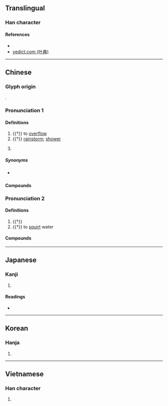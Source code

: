 {{character info/new}}
==Translingual==

===Han character===
{{Han char|rn=85|rad=水|as=09|sn=12|four=38117|canj=ECST|ids=⿰氵盆}}

====References====
* {{Han ref|kx=0636.320|dkj=17832|dj=1044.020|hdz=31682.060|uh=6E53|ud=28243|bh=DA4B|bd=55883}}
* [http://yedict.com/htm/6E/6E53.htm yedict.com (叶典)]

----

==Chinese==
{{zh-forms|alt=澎-Sichuan,𡌂-Sichuan}}

===Glyph origin===
{{Han etym}}
{{Han compound|水|盆|ls=psc|c1=s|c2=p|t1=water}}.

===Pronunciation 1===
{{zh-pron
|m=pén
|m-s=pen2
|c=pun4
|mn=phûn
|h=pfs=phùn;gd=pun1
|x=ben2
|mc=1
|oc=2
|cat=v,n,pn
}}
{{attn|nan|phùn?}}

====Definitions====
{{zh-hanzi}}

# {{†}} {{lb|zh|Southwestern Mandarin|dialectal Gan|Hakka|dialectal Jin|Xiang|of water|etc.}} to [[overflow]]
# {{†}} [[rainstorm]]; [[shower]]
# {{zh-div|水}} {{lb|zh|historical}} {{zh-altname|龍開河}}

=====Synonyms=====
* {{sense|to overflow}} {{zh-l|溢出}}

====Compounds====
{{zh-der|湓出|湓溢|湓涌}}

===Pronunciation 2===
{{zh-pron
|m=pèn
|mc=3+2
|oc=1+3
|cat=adv,v
}}

====Definitions====
{{zh-hanzi}}

# {{†}} {{lb|zh|onomatopoeia}} {{n-g|The sound of water.}}
# {{†}} to [[squirt]] water

====Compounds====
{{zh-der|湓流}}

----

==Japanese==

===Kanji===
{{ja-kanji|grade=|rs=水09}}

# {{defn|lang=ja|sort=水09}}

====Readings====
* {{ja-readings|on=[[ほん]] (hon), [[ふん]] (fun), [[ぼん]] (bon)|kun=[[あふれる]] (afureru)}}

----

==Korean==

===Hanja===
{{ko-hanja|hangeul=분|eumhun=|rv=bun|mr=pun|y=pun}}

# {{defn|lang=ko|sort=水09}}

----

==Vietnamese==

===Han character===
{{vi-readings|rs=水09|hanviet=bùn}}

# {{defn|lang=vi|sort=水09}}